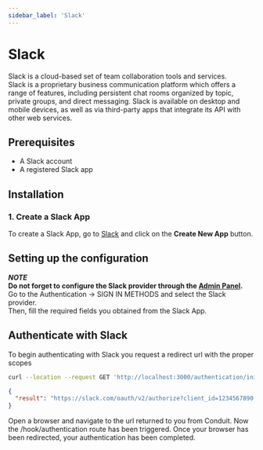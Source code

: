 ```yaml
---
sidebar_label: 'Slack'
---
```


# Slack

Slack is a cloud-based set of team collaboration tools and services.<br />
Slack is a proprietary business communication platform which offers a range of features, including persistent chat rooms organized by topic,
private groups, and direct messaging.
Slack is available on desktop and mobile devices, as well as via third-party apps that integrate its API with other web services.

## Prerequisites

* A Slack account
* A registered Slack app


## Installation

### 1. Create a Slack App

To create a Slack App, go to [Slack](https://api.slack.com/apps) and click on the **Create New App** button.



## Setting up the configuration

***NOTE***<br />
**Do not forget to configure the Slack provider through the [Admin Panel](../../config#third-party-providers).**<br />
Go to the Authentication -> SIGN IN METHODS and select the Slack provider.<br />
Then, fill the required fields you obtained from the Slack App.

## Authenticate with Slack

To begin authenticating with Slack you request a redirect url with the proper scopes<br />

``` bash title="Request"
curl --location --request GET 'http://localhost:3000/authentication/init/slack'
```

``` json title="Response"
{
  "result": "https://slack.com/oauth/v2/authorize?client_id=1234567890.1234567890&scope=identity.basic&redirect_uri=http://localhost:3000/authentication/callback/slack&state=eyJhbGciOiJIUzI1NiIsInR5cCI6IkpXVCJ9.eyJpZCI6IjYzNjNjZGNkMDhkNTU2MDk1NmM4MGQ4OSIsImlhdCI6MTY2OTIxMDM1MywiZXhwIjoxNjY5MjgyMzUzfQ.TyvHCuyDKLiKFoEpaXRdbYoFwrzDlFiW4VdUVQJdf7U"
}
```

Open a browser and navigate to the url returned to you from Conduit.
Now the /hook/authentication route has been triggered.
Once your browser has been redirected, your authentication has been completed.
